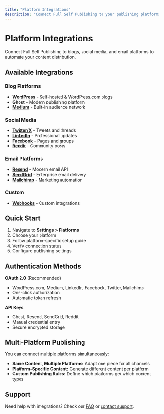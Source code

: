 ```yaml
---
title: "Platform Integrations"
description: "Connect Full Self Publishing to your publishing platforms"
---
```


# Platform Integrations

Connect Full Self Publishing to blogs, social media, and email platforms to automate your content distribution.

## Available Integrations

### Blog Platforms

- **[WordPress](/docs/integrations/wordpress)** - Self-hosted & WordPress.com blogs
- **[Ghost](/docs/integrations/ghost)** - Modern publishing platform
- **[Medium](/docs/integrations/medium)** - Built-in audience network

### Social Media

- **[Twitter/X](/docs/integrations/twitter)** - Tweets and threads
- **[LinkedIn](/docs/integrations/linkedin)** - Professional updates
- **[Facebook](/docs/integrations/facebook)** - Pages and groups
- **[Reddit](/docs/integrations/reddit)** - Community posts

### Email Platforms

- **[Resend](/docs/integrations/resend)** - Modern email API
- **[SendGrid](/docs/integrations/sendgrid)** - Enterprise email delivery
- **[Mailchimp](/docs/integrations/mailchimp)** - Marketing automation

### Custom

- **[Webhooks](/docs/integrations/webhooks)** - Custom integrations

## Quick Start

1. Navigate to **Settings > Platforms**
2. Choose your platform
3. Follow platform-specific setup guide
4. Verify connection status
5. Configure publishing settings

## Authentication Methods

**OAuth 2.0** (Recommended)
- WordPress.com, Medium, LinkedIn, Facebook, Twitter, Mailchimp
- One-click authorization
- Automatic token refresh

**API Keys**
- Ghost, Resend, SendGrid, Reddit
- Manual credential entry
- Secure encrypted storage

## Multi-Platform Publishing

You can connect multiple platforms simultaneously:

- **Same Content, Multiple Platforms:** Adapt one piece for all channels
- **Platform-Specific Content:** Generate different content per platform
- **Custom Publishing Rules:** Define which platforms get which content types

## Support

Need help with integrations? Check our [FAQ](/docs/faq) or [contact support](/support).
